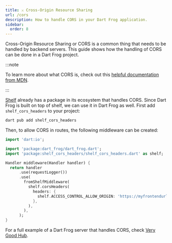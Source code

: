 ```yaml
---
title: ⚔️ Cross-Origin Resource Sharing
url: /cors
description: How to handle CORS in your Dart Frog application.
sidebar:
  order: 8
---
```


Cross-Origin Resource Sharing or CORS is a common thing that needs to be handled
by backend servers. This guide shows how the handling of CORS can be done in a
Dart Frog project.

:::note

To learn more about what CORS is, check out this
[helpful documentation from MDN](https://developer.mozilla.org/docs/Web/HTTP/CORS).

:::

[Shelf](https://pub.dev/packages/shelf) already has a package in its ecosystem
that handles CORS. Since Dart Frog is built on top of shelf, we can use it in
Dart Frog as well. First add `shelf_cors_headers` to your project:

```bash
dart pub add shelf_cors_headers
```

Then, to allow CORS in routes, the following middleware can be created:

```dart
import 'dart:io';

import 'package:dart_frog/dart_frog.dart';
import 'package:shelf_cors_headers/shelf_cors_headers.dart' as shelf;

Handler middleware(Handler handler) {
  return handler
      .use(requestLogger())
      .use(
        fromShelfMiddleware(
          shelf.corsHeaders(
            headers: {
              shelf.ACCESS_CONTROL_ALLOW_ORIGIN: 'https://myfrontendurl.com',
            },
          ),
        ),
      );
}
```

For a full example of a Dart Frog server that handles CORS, check
[Very Good Hub](https://github.com/VeryGoodOpenSource/very_good_hub/tree/main/api).
